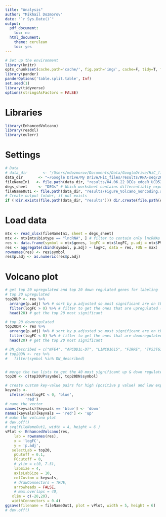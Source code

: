 ```yaml
---
title: "Analysis"
author: "Mikhail Dozmorov"
date: "`r Sys.Date()`"
output:
  pdf_document:
    toc: no
  html_document:
    theme: cerulean
    toc: yes
---
```


```r
# Set up the environment
library(knitr)
opts_chunk$set(cache.path='cache/', fig.path='img/', cache=F, tidy=T, fig.keep='high', echo=F, dpi=100, warnings=F, message=F, comment=NA, warning=F, results='as.is', fig.width = 10, fig.height = 6) #out.width=700, 
library(pander)
panderOptions('table.split.table', Inf)
set.seed(1)
library(tidyverse)
options(stringsAsFactors = FALSE)
```

# Libraries

```r
library(EnhancedVolcano)
library(readxl)
library(eulerr)
```

# Settings

```r
# Data
# data_dir       <- "/Users/mdozmorov/Documents/Data/GoogleDrive/HiC_files/results/RNA-seq/2021.11.19_UCD52_DEG" # Working directory
data_dir       <- "~/Google Drive/My Drive/HiC_files/results/RNA-seq/2021.11.19_UCD52_DEG" 
fileNameIn1   <- file.path(data_dir, "results/04.06.22_DEGs_edgeR_UCD52PR_CR_annotated.xlsx") # File to save all results of differential expression analysis
degs_sheet     <- "DEGs" # Which worksheet contains differentially expressed genes
fileNameOut1 <- file.path(data_dir, "results/Figure_Volcano_noncoding.svg")
# Create output folder, if not exists
if (!dir.exists(file.path(data_dir, "results"))) dir.create(file.path(data_dir, "results"))
```

# Load data

```r
mtx <- read_xlsx(fileNameIn1, sheet = degs_sheet)
mtx <- mtx[mtx$biotype == "lncRNA", ] # filter to contain only lncRNAs
res <- data.frame(symbol = mtx$genes, logFC = mtx$logFC, p.adj = mtx$PValue)
res <- aggregate(cbind(symbol, p.adj) ~ logFC, data = res, FUN = max)
rownames(res) <- res$symbol
res$p.adj <- as.numeric(res$p.adj)

```

# Volcano plot

```r
# get top 20 upregulated and top 20 down regulated genes for labeling 
# top 20 upregulated 
top20UP <- res %>% 
  arrange(p.adj) %>% # sort by p.adjusted so most significant are on the top 
  filter(logFC > 0) %>% # filter to get the ones that are upregulated (+ logFC)
  head(20) # get the top 20 most significant 

# top 20 downregulated 
top20DN <- res %>%
  arrange(p.adj) %>% # sort by p.adjusted so most significant are on the top
  filter(logFC < 0) %>% # filter to get the ones that are downregulated (- logFC)
  head(20) # get the top 20 most significant

# DN_described = c("NFE4", "APCDD1L-DT", "LINC01615", "FIRRE", "TP53TG1", "LINC01133", "MIR100HG" )
# top20DN <- res %>% 
#   filter(symbol %in% DN_described)


# merge the two lists to get the 40 most significant up & down regulated labels only 
top20 <- c(top20UP$symbol, top20DN$symbol)

# create custom key-value pairs for high (positive p value) and low expression (negative p values) by p values
keyvals <- 
  ifelse(res$logFC < 0, 'blue',
         'red')
# name the vector 
names(keyvals)[keyvals == 'blue'] <- 'down'
names(keyvals)[keyvals == 'red'] <- 'up'
# make the volcano plot 
# dev.off()
# svg(fileNameOut1, width = 4, height = 6 )
vPlot <- EnhancedVolcano(res,
    lab = rownames(res),
    x = 'logFC',
    y = 'p.adj',
   selectLab = top20,
    pCutoff = 0.1,
    FCcutoff = 0,
    # ylim = c(0, 7.5),
    labSize = 4,
    axisLabSize = 10,
    colCustom = keyvals,
    # drawConnectors = TRUE, 
    arrowheads = FALSE,
    # max.overlaps = 40,
   xlim = c(-20,20),
   widthConnectors = 0.4)
ggsave(filename = fileNameOut1, plot = vPlot, width = 5, height = 6)
# dev.off()
```


